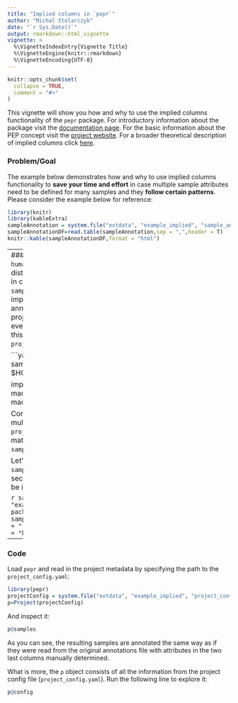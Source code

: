 ```yaml
---
title: "Implied columns in `pepr`"
author: "Michal Stolarczyk"
date: "`r Sys.Date()`"
output: rmarkdown::html_vignette
vignette: >
  %\VignetteIndexEntry{Vignette Title}
  %\VignetteEngine{knitr::rmarkdown}
  %\VignetteEncoding{UTF-8}
---
```


```r
knitr::opts_chunk$set(
  collapse = TRUE,
  comment = "#>"
)
```

This vignette will show you how and why to use the implied columns functionality of the `pepr` package. For introductory information about the package visit the [documentation page](http://code.databio.org/pepr/index.html). For the basic information about the PEP concept visit the [project website](https://pepkit.github.io/). For a broader theoretical description of implied columns click [here](https://pepkit.github.io/docs/implied_columns/).

### Problem/Goal
The example below demonstrates how and why to use implied columns functionality to **save your time and effort** in case multiple sample attributes need to be defined for many samples and they **follow certain patterns**. Please consider the example below for reference:

```r
library(knitr)
library(kableExtra)
sampleAnnotation = system.file("extdata", "example_implied", "sample_annotation_pre.csv", package="pepr")
sampleAnnotationDF=read.table(sampleAnnotation,sep = ",",header = T)
knitr::kable(sampleAnnotationDF,format = "html") 
```
----
### Solution
Noticeably, the samples with attributes `human`and `mouse` (in the `organism` column) follow two distinct patterns here. They have additional attributes in columns `genome` and `genome_size` in the `sample_annotation.csv` file. Consequently you can use implied columns to add those attributes to the sample annotations (set global, species-level attributes at the project level instead of duplicating that information for every sample that belongs to a species). The way how this process is carried out is indicated explicitly in the `project_config.yaml` file (presented below).

```yaml
metadata:
  sample_annotation: sample_annotation.csv
  output_dir: $HOME/hello_looper_results

implied_columns:
  organism:
    human:
      genome: "hg38"
      macs_genome_size: "hs"
    mouse:
      genome: "mm10"
      macs_genome_size: "mm"
```

Consequently, you can design an `implied_columns` multi-level key-value section in the `project_config.yaml` file. Note that the keys must match the column names and attributes in the `sample_annotations.csv` file. 

Let's introduce a few modifications to the original `sample_annotation.csv` file to use the `implied_columns` section of the config. Simply skip the columns that will be implied and let the `pepr` do the work for you.

```r
sampleAnnotation = system.file("extdata", "example_implied", "sample_annotation.csv", package="pepr")
sampleAnnotationDF=read.table(sampleAnnotation,sep = ",",header = T)
kable(sampleAnnotationDF,format = "html") 
```

----
### Code
Load `pepr` and read in the project metadata by specifying the path to the `project_config.yaml`:

```r
library(pepr)
projectConfig = system.file("extdata", "example_implied", "project_config.yaml", package="pepr")
p=Project(projectConfig)
```

And inspect it:

```r
p@samples
```

As you can see, the resulting samples are annotated the same way as if they were read from the original annotations file with attributes in the two last columns manually determined.

What is more, the `p` object consists of all the information from the project config file (`project_config.yaml`). Run the following line to explore it:

```r
p@config
```

